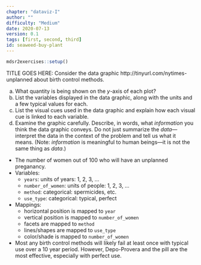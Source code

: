 ```yaml
---
chapter: "dataviz-I"
author: ""
difficulty: "Medium"
date: 2020-07-13 
version: 0.1
tags: [first, second, third]
id: seaweed-buy-plant
---
```


```r
mdsr2exercises::setup()
```

TITLE GOES HERE: Consider the data graphic http://tinyurl.com/nytimes-unplanned about birth control methods.

a. What quantity is being shown on the $y$-axis of each plot?
b. List the variables displayed in the data graphic, along with the units and a few typical values for each. 
c. List the visual cues used in the data graphic and explain how each visual cue is linked to each variable.
d. Examine the graphic carefully. Describe, in words, what *information* you think the data graphic conveys. Do not just summarize the *data*---interpret the data in the context of the problem and tell us what it means. 
(Note: *information* is meaningful to human beings---it is not the same thing as *data*.)


  <!--begin-answer-->
  
-  The number of women out of 100 who will have an unplanned preganancy. 
-  Variables:
    -  `years`: units of years: 1, 2, 3, ...
    -  `number_of_women`: units of people: 1, 2, 3, ...
    -  `method`: categorical: spermicides, etc.
    -  `use_type`: categorical: typical, perfect
 -  Mappings:
    -  horizontal position is mapped to `year`
    -  vertical position is mapped to `number_of_women`
    -  facets are mapped to `method`
    -  lines/shapes are mapped to `use_type`
    -  color/shade is mapped to `number_of_women`
-  Most any birth control methods will likely fail at least once with typical use over a 10 year period. However, Depo-Provera and the pill are the most effective, especially with perfect use. 
  
  <!--end-answer-->


